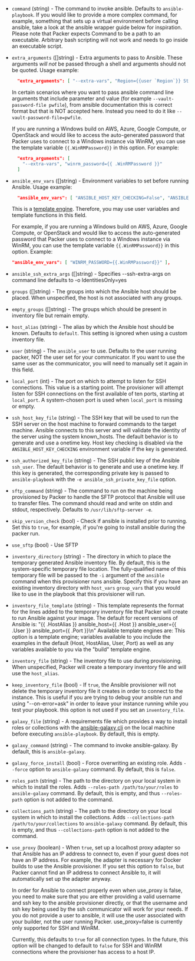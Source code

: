 <!-- Code generated from the comments of the Config struct in provisioner/ansible/provisioner.go; DO NOT EDIT MANUALLY -->

- `command` (string) - The command to invoke ansible. Defaults to
   `ansible-playbook`. If you would like to provide a more complex command,
   for example, something that sets up a virtual environment before calling
   ansible, take a look at the ansible wrapper guide below for inspiration.
   Please note that Packer expects Command to be a path to an executable.
   Arbitrary bash scripting will not work and needs to go inside an
   executable script.

- `extra_arguments` ([]string) - Extra arguments to pass to Ansible.
  These arguments _will not_ be passed through a shell and arguments should
  not be quoted. Usage example:
  
  ```json
    "extra_arguments": [ "--extra-vars", "Region={{user `Region`}} Stage={{user `Stage`}}" ]
  ```
  In certain scenarios where you want to pass ansible command line arguments
  that include parameter and value (for example `--vault-password-file pwfile`),
  from ansible documentation this is correct format but that is NOT accepted here.
  Instead you need to do it like `--vault-password-file=pwfile`.
  
  If you are running a Windows build on AWS, Azure, Google Compute, or OpenStack
  and would like to access the auto-generated password that Packer uses to
  connect to a Windows instance via WinRM, you can use the template variable
  `{{.WinRMPassword}}` in this option. For example:
  
  ```json
    "extra_arguments": [
      "--extra-vars", "winrm_password={{ .WinRMPassword }}"
    ]
  ```

- `ansible_env_vars` ([]string) - Environment variables to set before
    running Ansible. Usage example:
  
    ```json
      "ansible_env_vars": [ "ANSIBLE_HOST_KEY_CHECKING=False", "ANSIBLE_SSH_ARGS='-o ForwardAgent=yes -o ControlMaster=auto -o ControlPersist=60s'", "ANSIBLE_NOCOLOR=True" ]
    ```
  
    This is a [template engine](/docs/templates/legacy_json_templates/engine). Therefore, you
    may use user variables and template functions in this field.
  
    For example, if you are running a Windows build on AWS, Azure,
    Google Compute, or OpenStack and would like to access the auto-generated
    password that Packer uses to connect to a Windows instance via WinRM, you
    can use the template variable `{{.WinRMPassword}}` in this option. Example:
  
    ```json
    "ansible_env_vars": [ "WINRM_PASSWORD={{.WinRMPassword}}" ],
    ```

- `ansible_ssh_extra_args` ([]string) - Specifies --ssh-extra-args on command line defaults to -o IdentitiesOnly=yes

- `groups` ([]string) - The groups into which the Ansible host should
   be placed. When unspecified, the host is not associated with any groups.

- `empty_groups` ([]string) - The groups which should be present in
   inventory file but remain empty.

- `host_alias` (string) - The alias by which the Ansible host should be
  known. Defaults to `default`. This setting is ignored when using a custom
  inventory file.

- `user` (string) - The `ansible_user` to use. Defaults to the user running
   packer, NOT the user set for your communicator. If you want to use the same
   user as the communicator, you will need to manually set it again in this
   field.

- `local_port` (int) - The port on which to attempt to listen for SSH
   connections. This value is a starting point. The provisioner will attempt
   listen for SSH connections on the first available of ten ports, starting at
   `local_port`. A system-chosen port is used when `local_port` is missing or
   empty.

- `ssh_host_key_file` (string) - The SSH key that will be used to run the SSH
   server on the host machine to forward commands to the target machine.
   Ansible connects to this server and will validate the identity of the
   server using the system known_hosts. The default behavior is to generate
   and use a onetime key. Host key checking is disabled via the
   `ANSIBLE_HOST_KEY_CHECKING` environment variable if the key is generated.

- `ssh_authorized_key_file` (string) - The SSH public key of the Ansible
   `ssh_user`. The default behavior is to generate and use a onetime key. If
   this key is generated, the corresponding private key is passed to
   `ansible-playbook` with the `-e ansible_ssh_private_key_file` option.

- `sftp_command` (string) - The command to run on the machine being
   provisioned by Packer to handle the SFTP protocol that Ansible will use to
   transfer files. The command should read and write on stdin and stdout,
   respectively. Defaults to `/usr/lib/sftp-server -e`.

- `skip_version_check` (bool) - Check if ansible is installed prior to
   running. Set this to `true`, for example, if you're going to install
   ansible during the packer run.

- `use_sftp` (bool) - Use SFTP

- `inventory_directory` (string) - The directory in which to place the
   temporary generated Ansible inventory file. By default, this is the
   system-specific temporary file location. The fully-qualified name of this
   temporary file will be passed to the `-i` argument of the `ansible` command
   when this provisioner runs ansible. Specify this if you have an existing
   inventory directory with `host_vars` `group_vars` that you would like to
   use in the playbook that this provisioner will run.

- `inventory_file_template` (string) - This template represents the format for the lines added to the temporary
  inventory file that Packer will create to run Ansible against your image.
  The default for recent versions of Ansible is:
  "{{ .HostAlias }} ansible_host={{ .Host }} ansible_user={{ .User }} ansible_port={{ .Port }}\n"
  Available template engines are: This option is a template engine;
  variables available to you include the examples in the default (Host,
  HostAlias, User, Port) as well as any variables available to you via the
  "build" template engine.

- `inventory_file` (string) - The inventory file to use during provisioning.
   When unspecified, Packer will create a temporary inventory file and will
   use the `host_alias`.

- `keep_inventory_file` (bool) - If `true`, the Ansible provisioner will
   not delete the temporary inventory file it creates in order to connect to
   the instance. This is useful if you are trying to debug your ansible run
   and using "--on-error=ask" in order to leave your instance running while you
   test your playbook. this option is not used if you set an `inventory_file`.

- `galaxy_file` (string) - A requirements file which provides a way to
   install roles or collections with the [ansible-galaxy
   cli](https://docs.ansible.com/ansible/latest/galaxy/user_guide.html#the-ansible-galaxy-command-line-tool)
   on the local machine before executing `ansible-playbook`. By default, this is empty.

- `galaxy_command` (string) - The command to invoke ansible-galaxy. By default, this is
  `ansible-galaxy`.

- `galaxy_force_install` (bool) - Force overwriting an existing role.
   Adds `--force` option to `ansible-galaxy` command. By default, this is
   `false`.

- `roles_path` (string) - The path to the directory on your local system in which to
    install the roles. Adds `--roles-path /path/to/your/roles` to
    `ansible-galaxy` command. By default, this is empty, and thus `--roles-path`
    option is not added to the command.

- `collections_path` (string) - The path to the directory on your local system in which to
    install the collections. Adds `--collections-path /path/to/your/collections` to
    `ansible-galaxy` command. By default, this is empty, and thus `--collections-path`
    option is not added to the command.

- `use_proxy` (boolean) - When `true`, set up a localhost proxy adapter
  so that Ansible has an IP address to connect to, even if your guest does not
  have an IP address. For example, the adapter is necessary for Docker builds
  to use the Ansible provisioner. If you set this option to `false`, but
  Packer cannot find an IP address to connect Ansible to, it will
  automatically set up the adapter anyway.
  
   In order for Ansible to connect properly even when use_proxy is false, you
  need to make sure that you are either providing a valid username and ssh key
  to the ansible provisioner directly, or that the username and ssh key
  being used by the ssh communicator will work for your needs. If you do not
  provide a user to ansible, it will use the user associated with your
  builder, not the user running Packer.
   use_proxy=false is currently only supported for SSH and WinRM.
  
  Currently, this defaults to `true` for all connection types. In the future,
  this option will be changed to default to `false` for SSH and WinRM
  connections where the provisioner has access to a host IP.

<!-- End of code generated from the comments of the Config struct in provisioner/ansible/provisioner.go; -->
